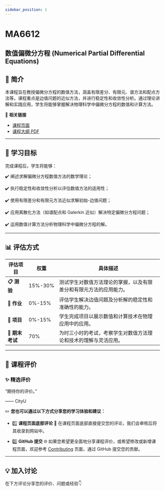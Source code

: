 ```yaml
---
sidebar_position: 1
---
```


# MA6612
## 数值偏微分方程 (Numerical Partial Differential Equations)

## **📘 简介**
本课程旨在教授偏微分方程的数值方法，涵盖有限差分、有限元、谱方法和配点方法等。课程重点是边值问题的近似方法，并进行稳定性和收敛性分析。通过理论讲解和实践应用，学生将能够掌握解决物理科学中偏微分方程的数值和计算方法。

🔗 **相关链接**
- [课程页面](https://www.cityu.edu.hk/catalogue/pg/202425/course/MA6612.htm)
- [课程大纲 PDF](https://www.cityu.edu.hk/catalogue/pg/202425/course/MA6612.pdf)

---

## **🎯 学习目标**

完成课程后，学生将能够：

✔️ 阐述求解偏微分方程数值方法的数学理论；

✔️ 执行稳定性和收敛性分析以评估数值方法的适用性；

✔️ 使用有限差分和有限元方法近似求解初始-边值问题；

✔️ 应用离散化方法（如谱配点和 Galerkin 近似）解决特定偏微分方程问题；

✔️ 运用数值计算方法分析物理科学中偏微分方程的解。

---

## **📊 评估方式**

| **评估项目**            | **权重** | **具体描述**                                                                                       |
|------------------------|---------|---------------------------------------------------------------------------------------------------|
| **📋 测验**             | 15%-30% | 测试学生对数值方法理论的掌握，以及有限差分和有限元方法的应用能力。                                            |
| **📂 作业**             | 0%-15%   | 评估学生解决边值问题及分析解的稳定性和准确性的能力。                                                      |
| **📂 项目**             | 0%-15%   | 学生完成项目以展示数值和计算技术在物理应用中的应用。                                                      |
| **📝 期末考试**         | 70%      | 为时三小时的考试，考察学生对数值方法理论和技术的理解与灵活应用。                                               |

---

## **💬 课程评价**

### ✨ **精选评价**
<div className={commentStyles.commentBox}>
    <p className={commentStyles.commentText}>
        “期待你的评价。”
    </p>
    <p className={commentStyles.commentAuthor}>—— CityU</p>
</div>

✏️ **您也可以通过以下方式分享您的学习体验和建议：**

- 1️⃣ **课程页面底部评论**
💬 在课程页面底部直接提交您的评论，我们会审核后将其收录到网站中。

- 2️⃣ **GitHub 提交**
🌐 如果您希望更全面地分享课程评价，或希望修改或新增课程页面，欢迎参考 [Contributing](https://penjc.github.io/CityU/contributing) 页面，通过 GitHub 提交您的贡献。

---

## **💡 加入讨论**

在下方评论分享您的评价、问题或经验👇
<Utterances />